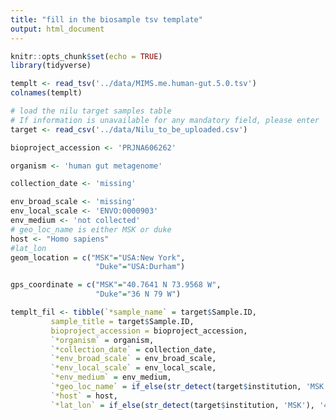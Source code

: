 ```yaml
---
title: "fill in the biosample tsv template"
output: html_document
---
```


```r
knitr::opts_chunk$set(echo = TRUE)
library(tidyverse)
```

```r
templt <- read_tsv('../data/MIMS.me.human-gut.5.0.tsv')
colnames(templt)
```
```r
# load the nilu target samples table 
# If information is unavailable for any mandatory field, please enter 'not collected', 'not applicable' or 'missing' as appropriate.
target <- read_csv('../data/Nilu_to_be_uploaded.csv')

bioproject_accession <- 'PRJNA606262'

organism <- 'human gut metagenome'

collection_date <- 'missing'

env_broad_scale <- 'missing'
env_local_scale <- 'ENVO:0000903'
env_medium <- 'not collected'
# geo_loc_name is either MSK or duke
host <- "Homo sapiens"
#lat_lon
geom_location = c("MSK"="USA:New York",
                   "Duke"="USA:Durham")

gps_coordinate = c("MSK"="40.7641 N 73.9568 W",
                   "Duke"="36 N 79 W")
```

```r
templt_fil <- tibble(`*sample_name` = target$Sample.ID,
         sample_title = target$Sample.ID,
         bioproject_accession = bioproject_accession,
         `*organism` = organism,
         `*collection_date` = collection_date,
         `*env_broad_scale` = env_broad_scale,
         `*env_local_scale` = env_local_scale,
         `*env_medium` = env_medium,
         `*geo_loc_name` = if_else(str_detect(target$institution, 'MSK'), 'USA:New York', 'USA:Durham'),
         `*host` = host,
         `*lat_lon` = if_else(str_detect(target$institution, 'MSK'), '40.7641 N 73.9568 W', '36 N 79 W'))


```

```r

```

